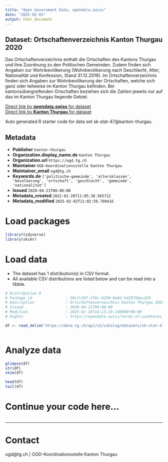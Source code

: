 ```yaml
---
title: "Open Government Data, opendata.swiss"
date: "2025-02-03"
output: html_document
---
```


## Dataset: Ortschaftenverzeichnis Kanton Thurgau 2020

Das Ortschaftenverzeichnis enthält die Ortschaften des Kantons Thurgau und ihre Zuordnung zu den Politischen Gemeinden. Zudem finden sich Angaben zur Wohnbevölkerung (Wohnbevölkerung nach Geschlecht, Alter, Nationalität und Konfession, Stand 31.12.2019).
Im Ortschaftenverzeichnis finden sich Angaben zur Wohnbevölkerung der Ortschaften, welche sich ganz oder teilweise im Kanton Thurgau befinden. Bei kantonsübergreifenden Ortschaften beziehen sich die Zahlen jeweils nur auf das im Kanton Thurgau liegende Gebiet.

[Direct link by **opendata.swiss** for dataset](https://opendata.swiss/de/dataset/ortschaftenverzeichnis-kanton-thurgau-20201)<br>
[Direct link by **Kanton Thurgau** for dataset](https://data.tg.ch/explore/dataset/sk-stat-47/)

Auto generated R starter code for data set sk-stat-47@kanton-thurgau.

## Metadata

- **Publisher** `kanton-thurgau`
- **Organization.display_name.de** `Kanton Thurgau`
- **Organization.url** `https://ogd.tg.ch`
- **Maintainer** `OGD-Koordinationsstelle Kanton Thurgau`
- **Maintainer_email** `ogd@tg.ch`
- **Keywords.de** `['politische-gemeinde', 'altersklassen', 'bevolkerung', 'ortschaft', 'geschlecht', 'gemeinde', 'nationalitat']`
- **Issued** `2020-04-21T00:00:00`
- **Metadata_created** `2022-02-28T11:05:38.565712`
- **Metadata_modified** `2025-02-02T11:02:59.709416`


# Load packages

```r

library(tidyverse)
library(skimr)

```

# Load data

-   The dataset has 1 distribution(s) in CSV format.
-   All available CSV distributions are listed below and can be read into a tibble.

```r

# Distribution 0
# Package_id               : 50c7c307-5f8c-4250-8a9d-5d29756ecd29
# Description              : Ortschaftenverzeichnis Kanton Thurgau 2020 (csv)
# Issued                   : 2020-04-21T00:00:00
# Modified                 : 2025-01-16T14:13:19.146000+00:00
# Rights                   : https://opendata.swiss/terms-of-use#terms_by

df <- read_delim('https://data.tg.ch/api/v2/catalog/datasets/sk-stat-47/exports/csv?use_labels=true')



```

# Analyze data

```r

glimpse(df)
str(df)
skim(df)

head(df)
tail(df)

```

# Continue your code here...

```r

```

------------------------------------------------------------------------

# Contact

ogd@tg.ch | OGD-Koordinationsstelle Kanton Thurgau
